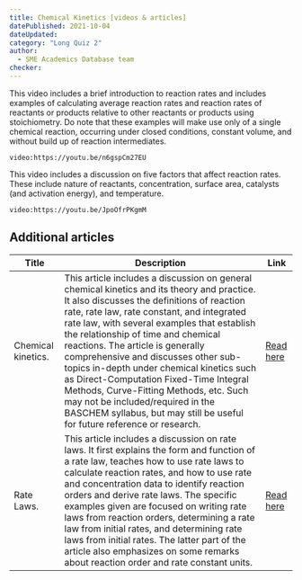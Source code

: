 ```yaml
---
title: Chemical Kinetics [videos & articles]
datePublished: 2021-10-04
dateUpdated: 
category: "Long Quiz 2"
author: 
  - SME Academics Database team
checker: 
---
```


This video includes a brief introduction to reaction rates and includes examples of calculating average reaction rates and reaction rates of reactants or products relative to other reactants or products using stoichiometry. Do note that these examples will make use only of a single chemical reaction, occurring under closed conditions, constant volume, and without build up of reaction intermediates. 

`video:https://youtu.be/n6gspCm27EU`

This video includes a discussion on five factors that affect reaction rates. These include nature of reactants, concentration, surface area, catalysts (and activation energy), and temperature. 

`video:https://youtu.be/JpoOfrPKgmM`


## Additional articles

| Title | Description | Link
| --- | --- | --- 
| Chemical kinetics.  | This article includes a discussion on general chemical kinetics and its theory and practice. It also discusses the definitions of reaction rate, rate law, rate constant, and integrated rate law, with several examples that establish the relationship of time and chemical reactions. The article is generally comprehensive and discusses other sub-topics in-depth under chemical kinetics such as Direct-Computation Fixed-Time Integral Methods, Curve-Fitting Methods, etc. Such may not be included/required in the BASCHEM syllabus, but may still be useful for future reference or research. | [Read here](https://chem.libretexts.org/Under_Construction/Purgatory/Book%3A_Analytical_Chemistry_2.0_(Harvey)/13_Kinetic_Methods/13.2%3A_Chemical_Kinetics)
| Rate Laws. | This article includes a discussion on rate laws. It first explains the form and function of a rate law, teaches how to use rate laws to calculate reaction rates, and how to use rate and concentration data to identify reaction orders and derive rate laws. The specific examples given are focused on writing rate laws from reaction orders, determining a rate law from initial rates, and determining rate laws from initial rates. The latter part of the article also emphasizes on some remarks about reaction order and rate constant units.  | [Read here](https://chem.libretexts.org/Bookshelves/General_Chemistry/Chemistry_1e_(OpenSTAX)/12%3A_Kinetics/12.3%3A_Rate_Laws)
